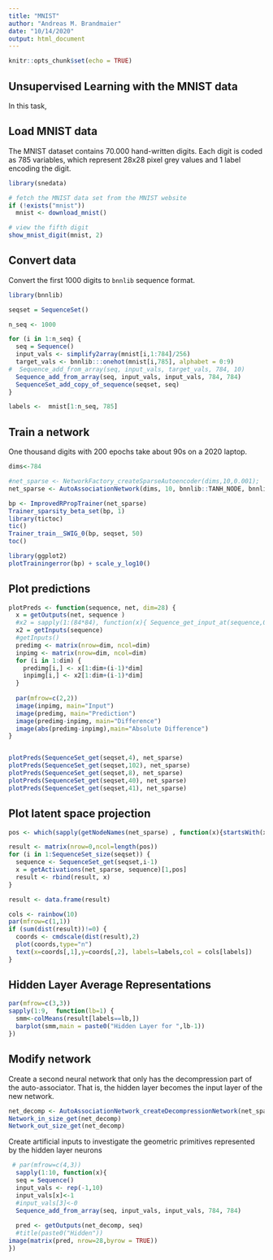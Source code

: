 ```yaml
---
title: "MNIST"
author: "Andreas M. Brandmaier"
date: "10/14/2020"
output: html_document
---
```


```r
knitr::opts_chunk$set(echo = TRUE)
```

## Unsupervised Learning with the MNIST data

In this task, 

## Load MNIST data

The MNIST dataset contains 70.000 hand-written digits. Each digit is coded as 785 variables, which represent 28x28 pixel grey values and 1 label encoding the digit.

```r
library(snedata)

# fetch the MNIST data set from the MNIST website
if (!exists("mnist"))
  mnist <- download_mnist()

# view the fifth digit
show_mnist_digit(mnist, 2)

```

## Convert data

Convert the first 1000 digits to `bnnlib` sequence format.

```r

library(bnnlib)

seqset = SequenceSet()

n_seq <- 1000

for (i in 1:n_seq) {
  seq = Sequence()
  input_vals <- simplify2array(mnist[i,1:784]/256)
  target_vals <- bnnlib:::onehot(mnist[i,785], alphabet = 0:9)
#  Sequence_add_from_array(seq, input_vals, target_vals, 784, 10)
  Sequence_add_from_array(seq, input_vals, input_vals, 784, 784)
  SequenceSet_add_copy_of_sequence(seqset, seq)
}

labels <-  mnist[1:n_seq, 785]

```

## Train a network

One thousand digits with 200 epochs take about 90s on a 2020 laptop.

```r
dims<-784

#net_sparse <- NetworkFactory_createSparseAutoencoder(dims,10,0.001);
net_sparse <- AutoAssociationNetwork(dims, 10, bnnlib::TANH_NODE, bnnlib::SIGMOID_NODE, 0.1)

bp <- ImprovedRPropTrainer(net_sparse)
Trainer_sparsity_beta_set(bp, 1)
library(tictoc)
tic()
Trainer_train__SWIG_0(bp, seqset, 50)
toc()

library(ggplot2)
plotTrainingerror(bp) + scale_y_log10()
```

## Plot predictions

```r

plotPreds <- function(sequence, net, dim=28) {
  x = getOutputs(net, sequence )
  #x2 = sapply(1:(84*84), function(x){ Sequence_get_input_at(sequence,0,x-1)})
  x2 = getInputs(sequence)
  #getInputs()
  predimg <- matrix(nrow=dim, ncol=dim)
  inpimg <- matrix(nrow=dim, ncol=dim)
  for (i in 1:dim) {
    predimg[i,] <- x[1:dim+(i-1)*dim]
    inpimg[i,] <- x2[1:dim+(i-1)*dim]
  }
  
  par(mfrow=c(2,2))
  image(inpimg, main="Input")
  image(predimg, main="Prediction")
  image(predimg-inpimg, main="Difference")
  image(abs(predimg-inpimg),main="Absolute Difference")
}


plotPreds(SequenceSet_get(seqset,4), net_sparse)
plotPreds(SequenceSet_get(seqset,102), net_sparse)
plotPreds(SequenceSet_get(seqset,8), net_sparse)
plotPreds(SequenceSet_get(seqset,40), net_sparse)
plotPreds(SequenceSet_get(seqset,41), net_sparse)

```

## Plot latent space projection

```r


pos <- which(sapply(getNodeNames(net_sparse) , function(x){startsWith(x,"Bottleneck")}))

result <- matrix(nrow=0,ncol=length(pos))
for (i in 1:SequenceSet_size(seqset)) {
  sequence <- SequenceSet_get(seqset,i-1)
  x = getActivations(net_sparse, sequence)[1,pos]
  result <- rbind(result, x)
}

result <- data.frame(result)

cols <- rainbow(10)
par(mfrow=c(1,1))
if (sum(dist(result))!=0) {
  coords <- cmdscale(dist(result),2)
  plot(coords,type="n")
  text(x=coords[,1],y=coords[,2], labels=labels,col = cols[labels])
}
```

## Hidden Layer Average Representations

```r
par(mfrow=c(3,3))
sapply(1:9,  function(lb=1) {
  smm<-colMeans(result[labels==lb,])
  barplot(smm,main = paste0("Hidden Layer for ",lb-1))
})

```

## Modify network

Create a second neural network that only has the decompression part of the auto-associator. That is, the hidden layer becomes the input layer of the new network.

```r
net_decomp <- AutoAssociationNetwork_createDecompressionNetwork(net_sparse)
Network_in_size_get(net_decomp)
Network_out_size_get(net_decomp)
```

Create artificial inputs to investigate the geometric primitives represented by the hidden layer neurons
```r

 # par(mfrow=c(4,3))
  sapply(1:10, function(x){
  seq = Sequence()
  input_vals <- rep(-1,10)
  input_vals[x]<-1
  #input_vals[3]<-0
  Sequence_add_from_array(seq, input_vals, input_vals, 784, 784)
  
  pred <- getOutputs(net_decomp, seq)
  #title(paste0("Hidden"))
image(matrix(pred, nrow=28,byrow = TRUE))
})


```

